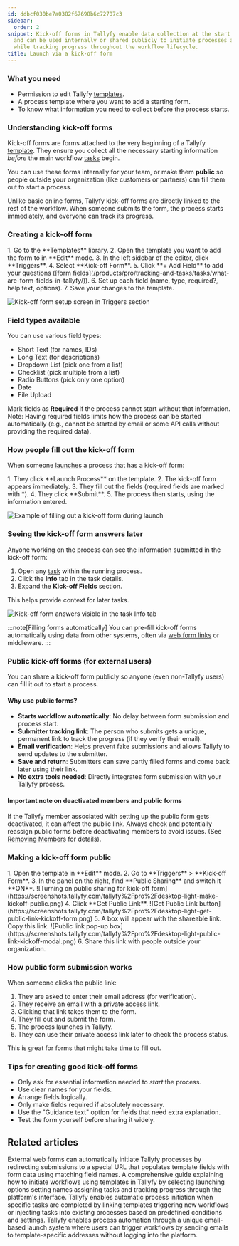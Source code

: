 ```yaml
---
id: ddbcf030be7a0382f67698b6c72707c3
sidebar:
  order: 2
snippet: Kick-off forms in Tallyfy enable data collection at the start of workflows
  and can be used internally or shared publicly to initiate processes automatically
  while tracking progress throughout the workflow lifecycle.
title: Launch via a kick-off form
---
```



### What you need

- Permission to edit Tallyfy [templates](/products/pro/documenting/templates/).
- A process template where you want to add a starting form.
- To know what information you need to collect before the process starts.

### Understanding kick-off forms

Kick-off forms are forms attached to the very beginning of a Tallyfy [template](/products/pro/documenting/templates/). They ensure you collect all the necessary starting information *before* the main workflow [tasks](/products/pro/tracking-and-tasks/tasks/) begin.

You can use these forms internally for your team, or make them **public** so people outside your organization (like customers or partners) can fill them out to start a process.

Unlike basic online forms, Tallyfy kick-off forms are directly linked to the rest of the workflow. When someone submits the form, the process starts immediately, and everyone can track its progress.

### Creating a kick-off form

<Steps>
1. Go to the **Templates** library.
2. Open the template you want to add the form to in **Edit** mode.
3. In the left sidebar of the editor, click **Triggers**.
4. Select **Kick-off Form**.
5. Click **+ Add Field** to add your questions ([form fields](/products/pro/tracking-and-tasks/tasks/what-are-form-fields-in-tallyfy/)).
6. Set up each field (name, type, required?, help text, options).
7. Save your changes to the template.
</Steps>

![Kick-off form setup screen in Triggers section](https://screenshots.tallyfy.com/tallyfy%2Fpro%2Fdesktop-light-how-to-add-kickoff-forms.png)

### Field types available

You can use various field types:

*   Short Text (for names, IDs)
*   Long Text (for descriptions)
*   Dropdown List (pick one from a list)
*   Checklist (pick multiple from a list)
*   Radio Buttons (pick only one option)
*   Date
*   File Upload

Mark fields as **Required** if the process cannot start without that information. Note: Having required fields limits how the process can be started automatically (e.g., cannot be started by email or some API calls without providing the required data).

### How people fill out the kick-off form

When someone [launches](/products/pro/launching/) a process that has a kick-off form:

<Steps>
1. They click **Launch Process** on the template.
2. The kick-off form appears immediately.
3. They fill out the fields (required fields are marked with *).
4. They click **Submit**.
5. The process then starts, using the information entered.
</Steps>

![Example of filling out a kick-off form during launch](https://screenshots.tallyfy.com/tallyfy%2Fpro%2Fdesktop-light-launch-kickoff-form.png)

### Seeing the kick-off form answers later

Anyone working on the process can see the information submitted in the kick-off form:
<Steps>
1. Open any [task](/products/pro/tracking-and-tasks/tasks/) within the running process.
2. Click the **Info** tab in the task details.
3. Expand the **Kick-off Fields** section.
</Steps>

This helps provide context for later tasks.

![Kick-off form answers visible in the task Info tab](https://screenshots.tallyfy.com/tallyfy%2Fpro%2Fdesktop-light-show-kickoff-on-task.png)

:::note[Filling forms automatically]
You can pre-fill kick-off forms automatically using data from other systems, often via [web form links](/products/pro/launching/how-to-launch-a-tallyfy-process-from-a-webform/) or middleware.
:::

### Public kick-off forms (for external users)

You can share a kick-off form publicly so anyone (even non-Tallyfy users) can fill it out to start a process.

#### Why use public forms?
*   **Starts workflow automatically**: No delay between form submission and process start.
*   **Submitter tracking link**: The person who submits gets a unique, permanent link to track the progress (if they verify their email).
*   **Email verification**: Helps prevent fake submissions and allows Tallyfy to send updates to the submitter.
*   **Save and return**: Submitters can save partly filled forms and come back later using their link.
*   **No extra tools needed**: Directly integrates form submission with your Tallyfy process.

#### Important note on deactivated members and public forms
If the Tallyfy member associated with setting up the public form gets deactivated, it can affect the public link. Always check and potentially reassign public forms before deactivating members to avoid issues. (See [Removing Members](/products/pro/documenting/members/how-can-i-remove-a-member-from-my-tallyfy-organization/) for details).

### Making a kick-off form public

<Steps>
1. Open the template in **Edit** mode.
2. Go to **Triggers** > **Kick-off Form**.
3. In the panel on the right, find **Public Sharing** and switch it **ON**.
    ![Turning on public sharing for kick-off form](https://screenshots.tallyfy.com/tallyfy%2Fpro%2Fdesktop-light-make-kickoff-public.png)
4. Click **Get Public Link**.
    ![Get Public Link button](https://screenshots.tallyfy.com/tallyfy%2Fpro%2Fdesktop-light-get-public-link-kickoff-form.png)
5. A box will appear with the shareable link. Copy this link.
    ![Public link pop-up box](https://screenshots.tallyfy.com/tallyfy%2Fpro%2Fdesktop-light-public-link-kickoff-modal.png)
6. Share this link with people outside your organization.
</Steps>

### How public form submission works

When someone clicks the public link:
<Steps>
1. They are asked to enter their email address (for verification).
2. They receive an email with a private access link.
3. Clicking that link takes them to the form.
4. They fill out and submit the form.
5. The process launches in Tallyfy.
6. They can use their private access link later to check the process status.
</Steps>

This is great for forms that might take time to fill out.

### Tips for creating good kick-off forms

- Only ask for essential information needed to *start* the process.
- Use clear names for your fields.
- Arrange fields logically.
- Only make fields required if absolutely necessary.
- Use the "Guidance text" option for fields that need extra explanation.
- Test the form yourself before sharing it widely.


## Related articles
<CardGrid>
<LinkTitleCard header="<b>Launching > Launch a process from a web form</b>" href="/products/pro/launching/how-to-launch-a-tallyfy-process-from-a-webform/" > External web forms can automatically initiate Tallyfy processes by redirecting submissions to a special URL that populates template fields with form data using matching field names. </LinkTitleCard>
<LinkTitleCard header="<b>Launching > Launch manually</b>" href="/products/pro/launching/how-can-i-launch-a-process-in-tallyfy/" > A comprehensive guide explaining how to initiate workflows using templates in Tallyfy by selecting launching options setting names assigning tasks and tracking progress through the platform's interface. </LinkTitleCard>
<LinkTitleCard header="<b>Launching > Launch another process when a task is completed</b>" href="/products/pro/launching/launch-process-when-task-is-completed/" > Tallyfy enables automatic process initiation when specific tasks are completed by linking templates triggering new workflows or injecting tasks into existing processes based on predefined conditions and settings. </LinkTitleCard>
<LinkTitleCard header="<b>Triggers > Launch via inbound email</b>" href="/products/pro/launching/triggers/via-email/" > Tallyfy enables process automation through a unique email-based launch system where users can trigger workflows by sending emails to template-specific addresses without logging into the platform. </LinkTitleCard>
</CardGrid>